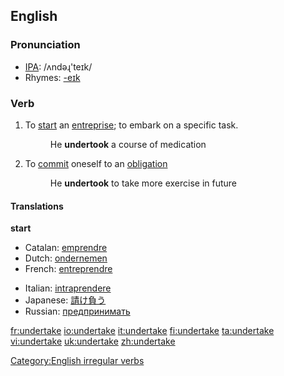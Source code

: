 ==English==

===Pronunciation===
*[[w:IPA|IPA]]: /ʌndəɻ'teɪk/
*Rhymes: [[Rhymes:English:-eɪk|-eɪk]]

===Verb===
{{en-verb|undertakes|undertaking|undertook|undertaken}}

# To [[start]] an [[entreprise]]; to embark on a specific task.
#:He '''undertook''' a course of medication
# To [[commit]] oneself to an [[obligation]]
#:He '''undertook''' to take more exercise in future

====Translations====
'''start'''
{{top}}
*Catalan: [[emprendre]]
*Dutch: [[ondernemen]]
*French: [[entreprendre]]
{{mid}}
*Italian: [[intraprendere]]
*Japanese: [[請け負う]]
*Russian: [[предпринимать]]
{{bottom}}

[[Category:English irregular verbs]]

[[fr:undertake]]
[[io:undertake]]
[[it:undertake]]
[[fi:undertake]]
[[ta:undertake]]
[[vi:undertake]]
[[uk:undertake]]
[[zh:undertake]]